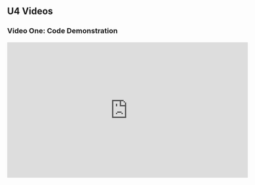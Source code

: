 ## U4 Videos {.unnumbered}

### Video One: Code Demonstration

<iframe width="560" height="315" src="https://www.youtube.com/embed/plI-ox9aPQs?si=Hsv2vgL84lhVNMyo" title="YouTube video player" frameborder="0" allow="accelerometer; autoplay; clipboard-write; encrypted-media; gyroscope; picture-in-picture; web-share" referrerpolicy="strict-origin-when-cross-origin" allowfullscreen></iframe>